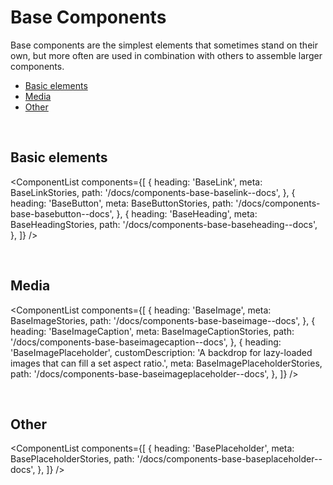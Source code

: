 
<Meta title="Components/Base/Overview" />

# Base Components

Base components are the simplest elements that sometimes stand on their own, but more often are used in combination with others to assemble larger components.

- [Basic elements](#basic-elements)
- [Media](#media)
- [Other](#other)

<br />

<span id="basic-elements"></span>

## Basic elements

<ComponentList
  components={[
    {
      heading: 'BaseLink',
      meta: BaseLinkStories,
      path: '/docs/components-base-baselink--docs',
    },
    {
      heading: 'BaseButton',
      meta: BaseButtonStories,
      path: '/docs/components-base-basebutton--docs',
    },
    {
      heading: 'BaseHeading',
      meta: BaseHeadingStories,
      path: '/docs/components-base-baseheading--docs',
    },
  ]}
/>

<br />

<span id="media"></span>

## Media

<ComponentList
  components={[
    {
      heading: 'BaseImage',
      meta: BaseImageStories,
      path: '/docs/components-base-baseimage--docs',
    },
    {
      heading: 'BaseImageCaption',
      meta: BaseImageCaptionStories,
      path: '/docs/components-base-baseimagecaption--docs',
    },
    {
      heading: 'BaseImagePlaceholder',
      customDescription:
        'A backdrop for lazy-loaded images that can fill a set aspect ratio.',
      meta: BaseImagePlaceholderStories,
      path: '/docs/components-base-baseimageplaceholder--docs',
    },
  ]}
/>

<br />

<span id="other"></span>

## Other

<ComponentList
  components={[
    {
      heading: 'BasePlaceholder',
      meta: BasePlaceholderStories,
      path: '/docs/components-base-baseplaceholder--docs',
    },
  ]}
/>
